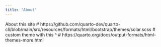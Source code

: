 ```yaml
---
title: "About"
---
```


About this site
# https://github.com/quarto-dev/quarto-cli/blob/main/src/resources/formats/html/bootstrap/themes/solar.scss
# custom theme with this ^
# https://quarto.org/docs/output-formats/html-themes-more.html